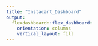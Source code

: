 ```yaml
---
title: "Instacart_Dashboard"
output: 
  flexdashboard::flex_dashboard:
    orientation: columns
    vertical_layout: fill
---
```

